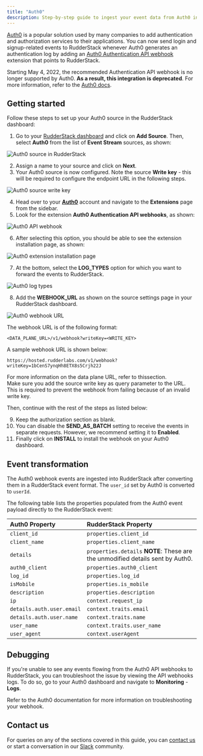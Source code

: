 ```yaml
---
title: "Auth0"
description: Step-by-step guide to ingest your event data from Auth0 into RudderStack.
---
```


[Auth0](https://auth0.com/) is a popular solution used by many companies to add authentication and authorization services to their applications. You can now send login and signup-related events to RudderStack whenever Auth0 generates an authentication log by adding an [Auth0 Authentication API webhook](https://auth0.com/docs/extensions/auth0-authentication-api-webhooks) extension that points to RudderStack.

<div class="dangerBlock">
Starting May 4, 2022, the recommended Authentication API webhook is no longer supported by Auth0. <strong>As a result, this integration is deprecated</strong>. For more information, refer to the <a href="https://auth0.com/docs/troubleshoot/product-lifecycle/deprecations-and-migrations/migrate-from-log-extensions#auth0-management-api-webhooks">Auth0 docs</a>.
</div>

## Getting started

Follow these steps to set up your Auth0 source in the RudderStack dashboard:

1. Go to your [RudderStack dashboard](https://app.rudderstack.com/) and click on **Add Source**. Then, select **Auth0** from the list of **Event Stream** sources, as shown:

<img src="../../assets/event-stream-sources/auth0-1.png" alt="Auth0 source in RudderStack" />

2. Assign a name to your source and click on **Next**.
3. Your Auth0 source is now configured. Note the source **Write key** - this will be required to configure the endpoint URL in the following steps.

<img src="../../assets/event-stream-sources/auth0-2.png" alt="Auth0 source write key" />

4. Head over to your [**Auth0**](https://auth0.com/) account and navigate to the **Extensions** page from the sidebar.
5. Look for the extension **Auth0 Authentication API webhooks**, as shown:

<img src="../../assets/event-stream-sources/auth0-3.png" alt="Auth0 API webhook" />

6. After selecting this option, you should be able to see the extension installation page, as shown:

<img src="../../assets/event-stream-sources/auth0-4.png" alt="Auth0 extension installation page" />

7. At the bottom, select the **LOG_TYPES** option for which you want to forward the events to RudderStack.

<img src="../../assets/event-stream-sources/auth0-5.png" alt="Auth0 log types" />

8. Add the **WEBHOOK_URL** as shown on the source settings page in your RudderStack dashboard.

<img src="../../assets/event-stream-sources/auth0-6.png" alt="Auth0 webhook URL" />

The webhook URL is of the following format:

```
<DATA_PLANE_URL>/v1/webhook?writeKey=<WRITE_KEY>
```

A sample webhook URL is shown below:

```
https://hosted.rudderlabs.com/v1/webhook?writeKey=1bCenS7ynqHh8ETX8s5Crjh22J
```

<div class="infoBlock">
For more information on the data plane URL, refer to <Link to="/rudderstack-open-source/installing-and-setting-up-rudderstack#what-is-a-data-plane-url-where-do-i-get-it">this</Link>section.
</div>

<div class="warningBlock">
Make sure you add the source write key as query parameter to the URL. This is required to prevent the webhook from failing because of an invalid write key.
</div>

Then, continue with the rest of the steps as listed below:

9. Keep the authorization section as blank.
10. You can disable the **SEND_AS_BATCH** setting to receive the events in separate requests. However, we recommend setting it to **Enabled**.
11. Finally click on **INSTALL** to install the webhook on your Auth0 dashboard.

## Event transformation

The Auth0 webhook events are ingested into RudderStack after converting them in a RudderStack event format. The `user_id` set by Auth0 is converted to `userId`.

The following table lists the properties populated from the Auth0 event payload directly to the RudderStack event:

| **Auth0 Property**        | **RudderStack Property**                                                                    |
| :------------------------ | :------------------------------------------------------------------------------------------ |
| `client_id`               | `properties.client_id`                                                                      |
| `client_name`             | `properties.client_name`                                                                    |
| `details`                 | `properties.details` **NOTE**: These are the unmodified details sent by Auth0. |
| `auth0_client`            | `properties.auth0_client`                                                                   |
| `log_id`                  | `properties.log_id`                                                                         |
| `isMobile`                | `properties.is_mobile`                                                                      |
| `description`             | `properties.description`                                                                    |
| `ip`                      | `context.request_ip`                                                                        |
| `details.auth.user.email` | `context.traits.email`                                                                      |
| `details.auth.user.name`  | `context.traits.name`                                                                       |
| `user_name`               | `context.traits.user_name`                                                                  |
| `user_agent`              | `context.userAgent`                                                                         |

## Debugging

If you're unable to see any events flowing from the Auth0 API webhooks to RudderStack, you can troubleshoot the issue by viewing the API webhooks logs. To do so, go to your Auth0 dashboard and navigate to **Monitoring** - **Logs**.

<div class="infoBlock">
Refer to the <Link to="/extensions/auth0-authentication-api-webhooks#troubleshoot-webhooks">Auth0 documentation</Link> for more information on troubleshooting your webhook.
</div>

## Contact us

For queries on any of the sections covered in this guide, you can [contact us](mailto:%20docs@rudderstack.com) or start a conversation in our [Slack](https://rudderstack.com/join-rudderstack-slack-community) community.
